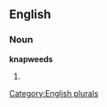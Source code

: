
==English==

===Noun===
'''knapweeds'''

# {{plural of|[[knapweed]]}}

[[Category:English plurals]]